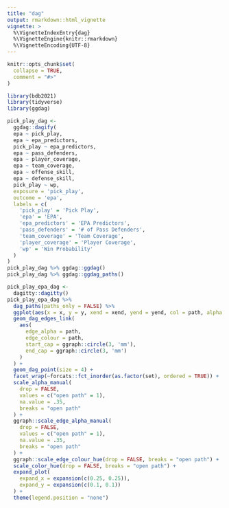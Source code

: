 ```yaml
---
title: "dag"
output: rmarkdown::html_vignette
vignette: >
  %\VignetteIndexEntry{dag}
  %\VignetteEngine{knitr::rmarkdown}
  %\VignetteEncoding{UTF-8}
---
```


```r
knitr::opts_chunk$set(
  collapse = TRUE,
  comment = "#>"
)
```

```r
library(bdb2021)
library(tidyverse)
library(ggdag)
```

```r
pick_play_dag <-
  ggdag::dagify(
  epa ~ pick_play,
  epa ~ epa_predictors,
  pick_play ~ epa_predictors,
  epa ~ pass_defenders,
  epa ~ player_coverage,
  epa ~ team_coverage,
  epa ~ offense_skill,
  epa ~ defense_skill,
  pick_play ~ wp,
  exposure = 'pick_play',
  outcome = 'epa',
  labels = c(
    'pick_play' = 'Pick Play',
    'epa' = 'EPA',
    'epa_predictors' = 'EPA Predictors',
    'pass_defenders' = '# of Pass Defenders',
    'team_coverage' = 'Team Coverage',
    'player_coverage' = 'Player Coverage',
    'wp' = 'Win Probability'
  )
)
pick_play_dag %>% ggdag::ggdag()
pick_play_dag %>% ggdag::ggdag_paths()
```

```r
pick_play_epa_dag <-
  dagitty::dagitty()
pick_play_epa_dag %>% 
  dag_paths(paths_only = FALSE) %>% 
  ggplot(aes(x = x, y = y, xend = xend, yend = yend, col = path, alpha = path)) +
  geom_dag_edges_link(
    aes(
      edge_alpha = path, 
      edge_colour = path,
      start_cap = ggraph::circle(3, 'mm'), 
      end_cap = ggraph::circle(3, 'mm')
    )
  ) +
  geom_dag_point(size = 4) + 
  facet_wrap(~forcats::fct_inorder(as.factor(set), ordered = TRUE)) +
  scale_alpha_manual(
    drop = FALSE, 
    values = c("open path" = 1), 
    na.value = .35, 
    breaks = "open path"
  ) +
  ggraph::scale_edge_alpha_manual(
    drop = FALSE, 
    values = c("open path" = 1), 
    na.value = .35, 
    breaks = "open path"
  ) +
  ggraph::scale_edge_colour_hue(drop = FALSE, breaks = "open path") +
  scale_color_hue(drop = FALSE, breaks = "open path") +
  expand_plot(
    expand_x = expansion(c(0.25, 0.25)),
    expand_y = expansion(c(0.1, 0.1))
  ) + 
  theme(legend.position = "none")
```
